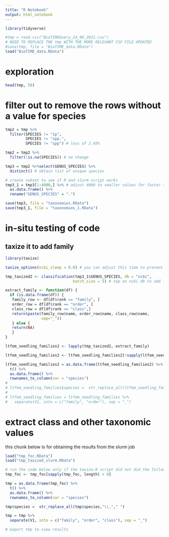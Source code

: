 ```yaml
---
title: "R Notebook"
output: html_notebook
---
```



```r
library(tidyverse)
```

```r
#tmp = read.csv("BioTIMEQuery_24_06_2021.csv")
# NEED TO REPLACE THE tmp WITH THE MORE RELEVANT CSV FILE UPDATED
#save(tmp, file = "BioTIME_data.RData")
load("BioTIME_data.RData")
```

# exploration
```r
head(tmp, 50)
```


# filter out to remove the rows without a value for species 

```r
tmp2 = tmp %>%
  filter(SPECIES != "sp",
         SPECIES != "spp.",
         SPECIES != "spp") # loss of 2.45%

tmp2 = tmp2 %>%
  filter(!is.na(SPECIES)) # no change
```


```r
tmp3 = tmp2 %>%select(GENUS_SPECIES) %>%
  distinct() # obtain list of unique species

# create subset to see if R and slurm script works
tmp3_1 = tmp3[1:4000,] %>% # adjust 4000 to smaller values for faster testing
  as.data.frame() %>%
  rename("GENUS_SPECIES" = ".") 

save(tmp3, file = "taxonomies.RData")
save(tmp3_1, file = "taxonomies_1.RData")
```

# in-situ testing of code
## taxize it to add family
```r
library(taxize)

taxize_options(ncbi_sleep = 0.8) # you can adjust this time to prevent api limit exceed

tmp_taxized2 <- classification(tmp3_1$GENUS_SPECIES, db = "ncbi",
                              batch_size = 5) # tap on ncbi db to add taxonomic values to species; recommend setting tmp3_1 to just 5-10 rows for fast results
```

```r
extract_family <- function(df) {
  if (is.data.frame(df)) {
   family_row <- df[df$rank == "family", ]
   order_row = df[df$rank == "order", ] 
   class_row = df[df$rank == "class",]
   return(paste(family_row$name, order_row$name, class_row$name,
                sep="_"))
   } else {
   return(NA)
   }
}

ltfem_seedling_families2 <- lapply(tmp_taxized2, extract_family)

ltfem_seedling_families2 <- ltfem_seedling_families2[!sapply(ltfem_seedling_families2, is.na)]

ltfem_seedling_families2 = as.data.frame(ltfem_seedling_families2) %>%
  t() %>%
  as.data.frame() %>%
  rownames_to_column(var = "species")
# 
# ltfem_seedling_families$species =  str_replace_all(ltfem_seedling_families$species,"\\."," ")
# 
# ltfem_seedling_families = ltfem_seedling_families %>%
#   separate(V1, into = c("family", "order"), sep = "_")
```


# extract class and other taxonomic values
this chunk below is for obtaining the results from the slurm job
```r

load("tmp_foc.RData")
load("tmp_taxized_slurm.RData")

# run the code below only if the taxize.R script did not did the following post-processing
tmp_foc <- tmp_foc[sapply(tmp_foc, length) > 0]

tmp = as.data.frame(tmp_foc) %>%
  t() %>%
  as.data.frame() %>%
  rownames_to_column(var = "species")

tmp$species =  str_replace_all(tmp$species,"\\."," ")

tmp = tmp %>%
  separate(V1, into = c("family", "order", "class"), sep = "_")

# export tmp to view results
```



